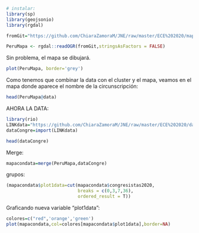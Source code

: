 ```r
# instalar:
library(sp)
library(geojsonio)
library(rgdal)

fromGit="https://github.com/ChiaraZamoraM/JNE/raw/master/ECE%202020/mapa/mergedECE2020.json" # link desde github

PeruMapa <- rgdal::readOGR(fromGit,stringsAsFactors = FALSE)

```



Sin problema, el mapa se dibujará.
```r
plot(PeruMapa, border='grey')
```

Como tenemos que combinar la data con el cluster y el mapa, veamos en el mapa donde aparece el nombre de la circunscripción:

```r
head(PeruMapa@data)
```



AHORA LA DATA:

```r
library(rio)
LINKdata="https://github.com/ChiaraZamoraM/JNE/raw/master/ECE%202020/dataMapasECE.xlsx"
dataCongre=import(LINKdata)
```

```r
head(dataCongre)
```

Merge:

```r
mapacondata=merge(PeruMapa,dataCongre)
```


grupos:

```r
(mapacondata$plot1data=cut(mapacondata$congresistas2020,
                           breaks = c(0,3,7,36),
                           ordered_result = T))
```

Graficando nueva variable "plot1data":
```r
colores=c("red",'orange','green')
plot(mapacondata,col=colores[mapacondata$plot1data],border=NA)
```


